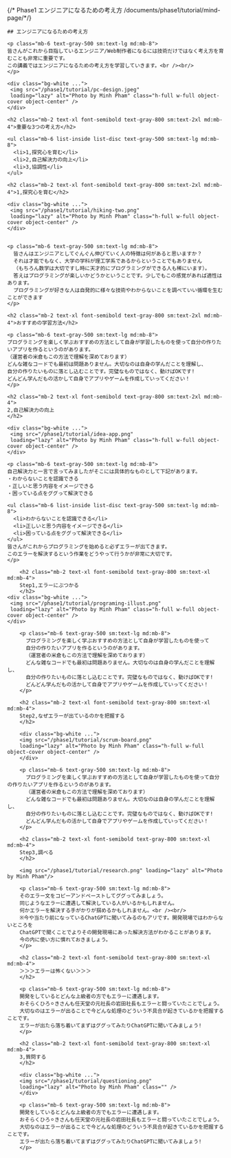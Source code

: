 
 {/* Phase1 エンジニアになるための考え方 
     /documents/phase1/tutorial/mind-page/*/}
<div class="bg-white">
    <div class="whitespace-nowrap mx-auto max-w-screen-md ">

    ## エンジニアになるための考え方
 
    <p class="mb-6 text-gray-500 sm:text-lg md:mb-8">
    皆さんがこれから目指しているエンジニア/Web制作者になるには技術だけではなく考え方を育むことも非常に重要です。
    この講義ではエンジニアになるための考え方を学習していきます。<br /><br/>
    </p>

    <div class="bg-white ...">
     <img src="/phase1/tutorial/pc-design.jpeg" 
     loading="lazy" alt="Photo by Minh Pham" class="h-full w-full object-cover object-center" />
    </div>  

    <h2 class="mb-2 text-xl font-semibold text-gray-800 sm:text-2xl md:mb-4">重要な3つの考え方</h2>

    <ul class="mb-6 list-inside list-disc text-gray-500 sm:text-lg md:mb-8">
      <li>1,探究心を育む</li>
      <li>2,自己解決力の向上</li>
      <li>3,協調性</li>
    </ul>

    <h2 class="mb-2 text-xl font-semibold text-gray-800 sm:text-2xl md:mb-4">1,探究心を育む</h2>

    <div class="bg-white ...">
     <img src="/phase1/tutorial/hiking-two.png" 
     loading="lazy" alt="Photo by Minh Pham" class="h-full w-full object-cover object-center" />
    </div> 


    <p class="mb-6 text-gray-500 sm:text-lg md:mb-8">
      皆さんはエンジニアとしてぐんぐん伸びていく人の特徴は何があると思いますか？
      それは才能でもなく、大学の学科が理工学系であるからということでもありません
      （もちろん数学は大切ですし時に天才的にプログラミングができる人も稀にいます）。
      答えはプログラミングが楽しいかどうかということです。少しでもこの感覚があれば適性はあります。
      プログラミングが好きな人は自発的に様々な技術やわからないことを調べていい循環を生むことができます
    </p>

    <h2 class="mb-2 text-xl font-semibold text-gray-800 sm:text-2xl md:mb-4">おすすめの学習方法</h2>

    <p class="mb-6 text-gray-500 sm:text-lg md:mb-8">
    プログラミングを楽しく学ぶおすすめの方法として自身が学習したものを使って自分の作りたいアプリを作るというのがあります。
    （運営者の米倉もこの方法で理解を深めております）
    どんな雑なコードでも最初は問題ありません。大切なのは自身の学んだことを理解し、
    自分の作りたいものに落とし込むことです。完璧なものではなく、動けばOKです!
    どんどん学んだもの活かして自身でアプリやゲームを作成していってください！
    </p>   

    <h2 class="mb-2 text-xl font-semibold text-gray-800 sm:text-2xl md:mb-4">
    2,自己解決力の向上
    </h2>

    <div class="bg-white ...">
     <img src="/phase1/tutorial/idea-app.png" 
     loading="lazy" alt="Photo by Minh Pham" class="h-full w-full object-cover object-center" />
    </div> 

    <p class="mb-6 text-gray-500 sm:text-lg md:mb-8">
    自己解決力と一言で言ってみましたがそこには具体的なものとして下記があります。
    ・わからないことを認識できる
    ・正しいと思う内容をイメージできる
    ・困っている点をググって解決できる

    <ul class="mb-6 list-inside list-disc text-gray-500 sm:text-lg md:mb-8">
      <li>わからないことを認識できる</li>
      <li>正しいと思う内容をイメージできる</li>
      <li>困っている点をググって解決できる</li>
    </ul>
    皆さんがこれからプログラミングを始めると必ずエラーが出てきます。
    このエラーを解決するという作業をどうやって行うかが非常に大切です。
    </p>

        <h2 class="mb-2 text-xl font-semibold text-gray-800 sm:text-xl md:mb-4">
        Step1,エラーにぶつかる
        </h2>
    <div class="bg-white ...">
     <img src="/phase1/tutorial/programing-illust.png" 
     loading="lazy" alt="Photo by Minh Pham" class="h-full w-full object-cover object-center" />
    </div> 

        <p class="mb-6 text-gray-500 sm:text-lg md:mb-8">
          プログラミングを楽しく学ぶおすすめの方法として自身が学習したものを使って
          自分の作りたいアプリを作るというのがあります。
          （運営者の米倉もこの方法で理解を深めております）
          どんな雑なコードでも最初は問題ありません。大切なのは自身の学んだことを理解し、
          自分の作りたいものに落とし込むことです。完璧なものではなく、動けばOKです!
          どんどん学んだもの活かして自身でアプリやゲームを作成していってください！
        </p>  

        <h2 class="mb-2 text-xl font-semibold text-gray-800 sm:text-xl md:mb-4">
        Step2,なぜエラーが出ているのかを把握する
        </h2>
        
        <div class="bg-white ...">
        <img src="/phase1/tutorial/scrum-board.png" 
        loading="lazy" alt="Photo by Minh Pham" class="h-full w-full object-cover object-center" />
        </div> 

        <p class="mb-6 text-gray-500 sm:text-lg md:mb-8">
          プログラミングを楽しく学ぶおすすめの方法として自身が学習したものを使って自分の作りたいアプリを作るというのがあります。
          （運営者の米倉もこの方法で理解を深めております）
          どんな雑なコードでも最初は問題ありません。大切なのは自身の学んだことを理解し、
          自分の作りたいものに落とし込むことです。完璧なものではなく、動けばOKです!
          どんどん学んだもの活かして自身でアプリやゲームを作成していってください！
        </p>  

        <h2 class="mb-2 text-xl font-semibold text-gray-800 sm:text-xl md:mb-4">
        Step3,調べる
        </h2>

        <img src="/phase1/tutorial/research.png" loading="lazy" alt="Photo by Minh Pham"/>

        <p class="mb-6 text-gray-500 sm:text-lg md:mb-8">
        そのエラー文をコピーアンドペーストしてググってみましょう。
        同じようなエラーに遭遇して解決している人がいるかもしれません。
        何かエラーを解決する手がかりが掴めるかもしれません。<br /><br/>
        ※今や当たり前になっているChatGPTに聞いてみるのもアリです。開発現場ではわからないところを
        ChatGPTで聞くことでよりその開発現場にあった解決方法がわかることがあります。
        今の内に使い方に慣れておきましょう。
        </p>  

        <h2 class="mb-2 text-xl font-semibold text-gray-800 sm:text-xl md:mb-4">
        ＞＞＞エラーは怖くない＞＞＞
        </h2>

        <p class="mb-6 text-gray-500 sm:text-lg md:mb-8">
        開発をしているとどんな上級者の方でもエラーに遭遇します。
        おそらくひろ⚪︎きさんも任天堂の元社長の岩田社長もエラーと闘っていたことでしょう。
        大切なのはエラーが出ることで今どんな処理のどういう不具合が起きているかを把握することです。
        エラーが出たら落ち着いてまずはググってみたりChatGPTに聞いてみましょう!
        </p> 

        <h2 class="mb-2 text-xl font-semibold text-gray-800 sm:text-xl md:mb-4">
        3,質問する
        </h2>

        <div class="bg-white ...">
        <img src="/phase1/tutorial/questioning.png" 
        loading="lazy" alt="Photo by Minh Pham" class="" />
        </div> 

        <p class="mb-6 text-gray-500 sm:text-lg md:mb-8">
        開発をしているとどんな上級者の方でもエラーに遭遇します。
        おそらくひろ⚪︎きさんも任天堂の元社長の岩田社長もエラーと闘っていたことでしょう。
        大切なのはエラーが出ることで今どんな処理のどういう不具合が起きているかを把握することです。
        エラーが出たら落ち着いてまずはググってみたりChatGPTに聞いてみましょう!
        </p> 
  </div>
</div>
